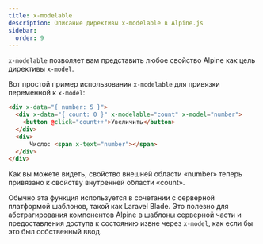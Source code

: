 ```yaml
---
title: x-modelable
description: Описание директивы x-modelable в Alpine.js
sidebar:
  order: 9
---
```


`x-modelable` позволяет вам представить любое свойство Alpine как цель директивы `x-model`.

Вот простой пример использования `x-modelable` для привязки переменной к `x-model`:

```html live "x-modelable"
<div x-data="{ number: 5 }">
  <div x-data="{ count: 0 }" x-modelable="count" x-model="number">
    <button @click="count++">Увеличить</button>
  </div>
  <div>
      Число: <span x-text="number"></span>
  </div>
</div>
```

Как вы можете видеть, свойство внешней области «number» теперь привязано к свойству внутренней области «count».

Обычно эта функция используется в сочетании с серверной платформой шаблонов, такой как Laravel Blade. Это полезно для абстрагирования компонентов Alpine в шаблоны серверной части и предоставления доступа к состоянию извне через `x-model`, как если бы это был собственный ввод.
